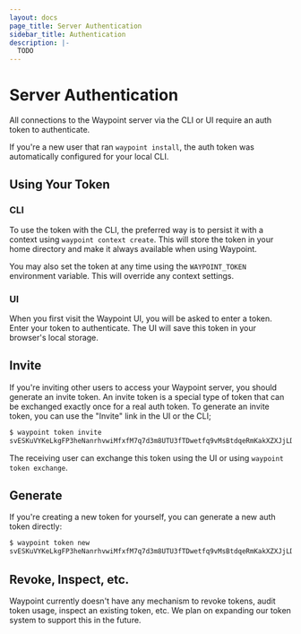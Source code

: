 ```yaml
---
layout: docs
page_title: Server Authentication
sidebar_title: Authentication
description: |-
  TODO
---
```


# Server Authentication

All connections to the Waypoint server via the CLI or UI require an
auth token to authenticate.

If you're a new user that ran `waypoint install`, the auth token was automatically
configured for your local CLI.

## Using Your Token

### CLI

To use the token with the CLI, the preferred way is to persist it with
a context using `waypoint context create`. This will store the token in
your home directory and make it always available when using Waypoint.

You may also set the token at any time using the `WAYPOINT_TOKEN`
environment variable. This will override any context settings.

### UI

When you first visit the Waypoint UI, you will be asked to enter a token.
Enter your token to authenticate. The UI will save this token in your browser's
local storage.

## Invite

If you're inviting other users to access your Waypoint server, you should
generate an invite token. An invite token is a special type of token that
can be exchanged exactly once for a real auth token. To generate an invite
token, you can use the "Invite" link in the UI or the CLI;

```sh
$ waypoint token invite
svESKuVYKeLkgFP3heNanrhvwiMfxfM7q7d3m8UTU3fTDwetfq9vMsBtdqeRmKakXZXJjLDinApxkDcVe594vR2FfVeF3m6gupZ8NVcSC
```

The receiving user can exchange this token using the UI or using
`waypoint token exchange`.

## Generate

If you're creating a new token for yourself, you can generate a new
auth token directly:

```sh
$ waypoint token new
svESKuVYKeLkgFP3heNanrhvwiMfxfM7q7d3m8UTU3fTDwetfq9vMsBtdqeRmKakXZXJjLDinApxkDcVe594vR2FfVeF3m6gupZ8NVcSC
```

## Revoke, Inspect, etc.

Waypoint currently doesn't have any mechanism to revoke tokens,
audit token usage, inspect an existing token, etc. We plan on expanding
our token system to support this in the future.
